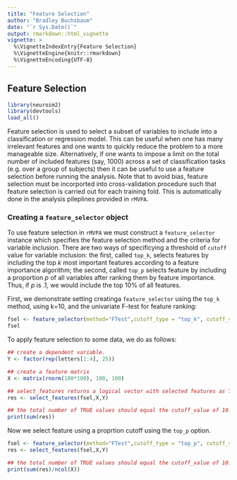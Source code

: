 ```yaml
---
title: "Feature Selection"
author: "Bradley Buchsbaum"
date: "`r Sys.Date()`"
output: rmarkdown::html_vignette
vignette: >
  %\VignetteIndexEntry{Feature Selection}
  %\VignetteEngine{knitr::rmarkdown}
  %\VignetteEncoding{UTF-8}
---
```



## Feature Selection

```r
library(neuroim2)
library(devtools)
load_all()
```

Feature selection is used to select a subset of variables to include into a classification or regression model. This can be useful when one has many irrelevant features and one wants to quickly reduce the problem to a more manageable size. Alternatively, if one wants to impose a limit on the total number of included features (say, 1000) across  a set of classification tasks (e.g. over a group of subjects) then it can be useful to use a feature selection before running the analysis. Note that to avoid bias, feature selection must be incorported into cross-validation procedure such that feature selection is carried out for each training fold. This is automatically done in the analysis pileplines provided in `rMVPA`.

### Creating a `feature_selector` object

To use feature selection in `rMVPA` we must construct a `feature_selector` instance which specifies the feature selection method and the criteria for variable inclusion. There are two ways of specificying a threshold of `cutoff` value for variable inclusion: the first, called `top_k`, selects features by including the top *k* most important features according to a feature importance algorithm; the second, called `top_p` selects feature by including a proportion *p* of all variables after ranking them by feature importance. Thus, if *p* is .1, we would include the top 10% of all features. 

First, we demonstrate setting creatinga `feature_selector` using the `top_k` method, using k=10, and the univariate F-test for feature ranking:

```r

fsel <- feature_selector(method="FTest",cutoff_type = "top_k", cutoff_value = 10)
fsel

```

To apply feature selection to some data, we do as follows:

```r

## create a dependent variable.
Y <- factor(rep(letters[1:4], 25))

## create a feature matrix
X <- matrix(rnorm(100*100), 100, 100)

## select_features returns a logical vector with selected features as TRUE and otherwise FALSE
res <- select_features(fsel,X,Y)

## the total number of TRUE values should equal the cutoff_value of 10.
print(sum(res))
```

Now we select feature using a proprtion cutoff using the `top_p` option.

```r

fsel <- feature_selector(method="FTest",cutoff_type = "top_p", cutoff_value = .1)
res <- select_features(fsel,X,Y)

## the total number of TRUE values should equal the cutoff_value of 10.
print(sum(res)/ncol(X))

```






